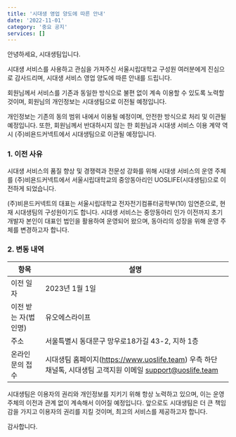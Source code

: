 ```yaml
---
title: '시대생 영업 양도에 따른 안내'
date: '2022-11-01'
category: '중요 공지'
services: []
---
```


안녕하세요, 시대생팀입니다.

시대생 서비스를 사용하고 관심을 가져주신 서울시립대학교 구성원 여러분에게 진심으로 감사드리며, 시대생 서비스 영업 양도에 따른 안내를 드립니다.

회원님께서 서비스를 기존과 동일한 방식으로 불편 없이 계속 이용할 수 있도록 노력할 것이며, 회원님의 개인정보는 시대생팀으로 이전될 예정입니다.

개인정보는 기존의 동의 범위 내에서 이용될 예정이며, 안전한 방식으로 처리 및 이관될 예정입니다. 또한, 회원님께서 반대하시지 않는 한 회원님과 시대생 서비스 이용 계약 역시 (주)비욘드커넥트에서 시대생팀으로 이관될 예정입니다.

### 1. 이전 사유

시대생 서비스의 품질 향상 및 경쟁력과 전문성 강화를 위해 시대생 서비스의 운영 주체를 (주)비욘드커넥트에서 서울시립대학교의 중앙동아리인 UOSLIFE(시대생팀)으로 이전하게 되었습니다.

(주)비욘드커넥트의 대표는 서울시립대학교 전자전기컴퓨터공학부(10) 임연준으로, 현재 시대생팀의 구성원이기도 합니다. 시대생 서비스는 중앙동아리 인가 이전까지 초기 개발자 본인이 대표인 법인을 활용하여 운영되어 왔으며, 동아리의 성장을 위해 운영 주체를 변경하고자 합니다.

### 2. 변동 내역

| 항목                 | 설명                                                                                                        |
| -------------------- | ----------------------------------------------------------------------------------------------------------- |
| 이전 일자            | 2023년 1월 1일                                                                                              |
| 이전 받는 자(법인명) | 유오에스라이프                                                                                              |
| 주소                 | 서울특별시 동대문구 망우로18가길 43-2, 지하 1층                                                             |
| 온라인 문의 접수     | 시대생팀 홈페이지(https://www.uoslife.team) 우측 하단 채널톡, 시대생팀 고객지원 이메일 support@uoslife.team |

시대생팀은 이용자의 권리와 개인정보를 지키기 위해 항상 노력하고 있으며, 이는 운영 주체의 이전과 관계 없이 계속해서 이어질 예정입니다. 앞으로도 시대생팀은 더 큰 책임감을 가지고 이용자의 권리를 지킬 것이며, 최고의 서비스를 제공하고자 합니다.

감사합니다.
